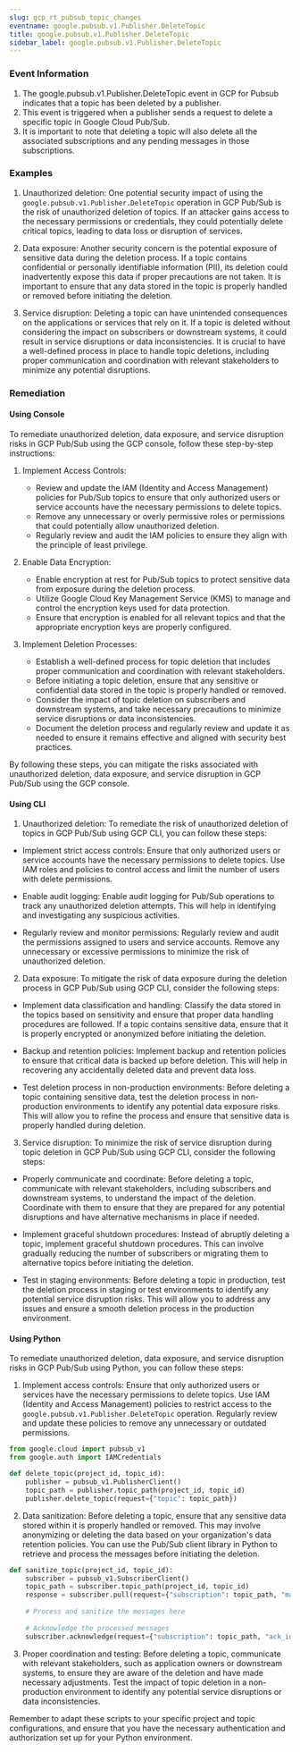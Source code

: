 ```yaml
--- 
slug: gcp_rt_pubsub_topic_changes
eventname: google.pubsub.v1.Publisher.DeleteTopic
title: google.pubsub.v1.Publisher.DeleteTopic
sidebar_label: google.pubsub.v1.Publisher.DeleteTopic
---
```

                       
### Event Information

1. The google.pubsub.v1.Publisher.DeleteTopic event in GCP for Pubsub indicates that a topic has been deleted by a publisher.
2. This event is triggered when a publisher sends a request to delete a specific topic in Google Cloud Pub/Sub.
3. It is important to note that deleting a topic will also delete all the associated subscriptions and any pending messages in those subscriptions.


### Examples

1. Unauthorized deletion: One potential security impact of using the `google.pubsub.v1.Publisher.DeleteTopic` operation in GCP Pub/Sub is the risk of unauthorized deletion of topics. If an attacker gains access to the necessary permissions or credentials, they could potentially delete critical topics, leading to data loss or disruption of services.

2. Data exposure: Another security concern is the potential exposure of sensitive data during the deletion process. If a topic contains confidential or personally identifiable information (PII), its deletion could inadvertently expose this data if proper precautions are not taken. It is important to ensure that any data stored in the topic is properly handled or removed before initiating the deletion.

3. Service disruption: Deleting a topic can have unintended consequences on the applications or services that rely on it. If a topic is deleted without considering the impact on subscribers or downstream systems, it could result in service disruptions or data inconsistencies. It is crucial to have a well-defined process in place to handle topic deletions, including proper communication and coordination with relevant stakeholders to minimize any potential disruptions.

### Remediation

#### Using Console

To remediate unauthorized deletion, data exposure, and service disruption risks in GCP Pub/Sub using the GCP console, follow these step-by-step instructions:

1. Implement Access Controls:
   - Review and update the IAM (Identity and Access Management) policies for Pub/Sub topics to ensure that only authorized users or service accounts have the necessary permissions to delete topics.
   - Remove any unnecessary or overly permissive roles or permissions that could potentially allow unauthorized deletion.
   - Regularly review and audit the IAM policies to ensure they align with the principle of least privilege.

2. Enable Data Encryption:
   - Enable encryption at rest for Pub/Sub topics to protect sensitive data from exposure during the deletion process.
   - Utilize Google Cloud Key Management Service (KMS) to manage and control the encryption keys used for data protection.
   - Ensure that encryption is enabled for all relevant topics and that the appropriate encryption keys are properly configured.

3. Implement Deletion Processes:
   - Establish a well-defined process for topic deletion that includes proper communication and coordination with relevant stakeholders.
   - Before initiating a topic deletion, ensure that any sensitive or confidential data stored in the topic is properly handled or removed.
   - Consider the impact of topic deletion on subscribers and downstream systems, and take necessary precautions to minimize service disruptions or data inconsistencies.
   - Document the deletion process and regularly review and update it as needed to ensure it remains effective and aligned with security best practices.

By following these steps, you can mitigate the risks associated with unauthorized deletion, data exposure, and service disruption in GCP Pub/Sub using the GCP console.

#### Using CLI

1. Unauthorized deletion: To remediate the risk of unauthorized deletion of topics in GCP Pub/Sub using GCP CLI, you can follow these steps:

- Implement strict access controls: Ensure that only authorized users or service accounts have the necessary permissions to delete topics. Use IAM roles and policies to control access and limit the number of users with delete permissions.

- Enable audit logging: Enable audit logging for Pub/Sub operations to track any unauthorized deletion attempts. This will help in identifying and investigating any suspicious activities.

- Regularly review and monitor permissions: Regularly review and audit the permissions assigned to users and service accounts. Remove any unnecessary or excessive permissions to minimize the risk of unauthorized deletion.

2. Data exposure: To mitigate the risk of data exposure during the deletion process in GCP Pub/Sub using GCP CLI, consider the following steps:

- Implement data classification and handling: Classify the data stored in the topics based on sensitivity and ensure that proper data handling procedures are followed. If a topic contains sensitive data, ensure that it is properly encrypted or anonymized before initiating the deletion.

- Backup and retention policies: Implement backup and retention policies to ensure that critical data is backed up before deletion. This will help in recovering any accidentally deleted data and prevent data loss.

- Test deletion process in non-production environments: Before deleting a topic containing sensitive data, test the deletion process in non-production environments to identify any potential data exposure risks. This will allow you to refine the process and ensure that sensitive data is properly handled during deletion.

3. Service disruption: To minimize the risk of service disruption during topic deletion in GCP Pub/Sub using GCP CLI, consider the following steps:

- Properly communicate and coordinate: Before deleting a topic, communicate with relevant stakeholders, including subscribers and downstream systems, to understand the impact of the deletion. Coordinate with them to ensure that they are prepared for any potential disruptions and have alternative mechanisms in place if needed.

- Implement graceful shutdown procedures: Instead of abruptly deleting a topic, implement graceful shutdown procedures. This can involve gradually reducing the number of subscribers or migrating them to alternative topics before initiating the deletion.

- Test in staging environments: Before deleting a topic in production, test the deletion process in staging or test environments to identify any potential service disruption risks. This will allow you to address any issues and ensure a smooth deletion process in the production environment.

#### Using Python

To remediate unauthorized deletion, data exposure, and service disruption risks in GCP Pub/Sub using Python, you can follow these steps:

1. Implement access controls: Ensure that only authorized users or services have the necessary permissions to delete topics. Use IAM (Identity and Access Management) policies to restrict access to the `google.pubsub.v1.Publisher.DeleteTopic` operation. Regularly review and update these policies to remove any unnecessary or outdated permissions.

```python
from google.cloud import pubsub_v1
from google.auth import IAMCredentials

def delete_topic(project_id, topic_id):
    publisher = pubsub_v1.PublisherClient()
    topic_path = publisher.topic_path(project_id, topic_id)
    publisher.delete_topic(request={"topic": topic_path})
```

2. Data sanitization: Before deleting a topic, ensure that any sensitive data stored within it is properly handled or removed. This may involve anonymizing or deleting the data based on your organization's data retention policies. You can use the Pub/Sub client library in Python to retrieve and process the messages before initiating the deletion.

```python
def sanitize_topic(project_id, topic_id):
    subscriber = pubsub_v1.SubscriberClient()
    topic_path = subscriber.topic_path(project_id, topic_id)
    response = subscriber.pull(request={"subscription": topic_path, "max_messages": 100})
    
    # Process and sanitize the messages here
    
    # Acknowledge the processed messages
    subscriber.acknowledge(request={"subscription": topic_path, "ack_ids": [message.ack_id for message in response.received_messages]})
```

3. Proper coordination and testing: Before deleting a topic, communicate with relevant stakeholders, such as application owners or downstream systems, to ensure they are aware of the deletion and have made necessary adjustments. Test the impact of topic deletion in a non-production environment to identify any potential service disruptions or data inconsistencies.

Remember to adapt these scripts to your specific project and topic configurations, and ensure that you have the necessary authentication and authorization set up for your Python environment.


 